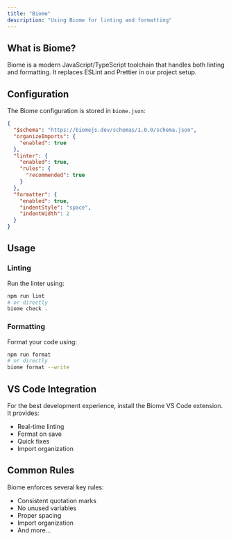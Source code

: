 ```yaml
---
title: "Biome"
description: "Using Biome for linting and formatting"
---
```


## What is Biome?

Biome is a modern JavaScript/TypeScript toolchain that handles both linting and formatting. It replaces ESLint and Prettier in our project setup.

## Configuration

The Biome configuration is stored in `biome.json`:

```json
{
  "$schema": "https://biomejs.dev/schemas/1.0.0/schema.json",
  "organizeImports": {
    "enabled": true
  },
  "linter": {
    "enabled": true,
    "rules": {
      "recommended": true
    }
  },
  "formatter": {
    "enabled": true,
    "indentStyle": "space",
    "indentWidth": 2
  }
}
```

## Usage

### Linting
Run the linter using:
```bash
npm run lint
# or directly
biome check .
```

### Formatting
Format your code using:
```bash
npm run format
# or directly
biome format --write
```

## VS Code Integration

For the best development experience, install the Biome VS Code extension. It provides:
- Real-time linting
- Format on save
- Quick fixes
- Import organization

## Common Rules

Biome enforces several key rules:
- Consistent quotation marks
- No unused variables
- Proper spacing
- Import organization
- And more...